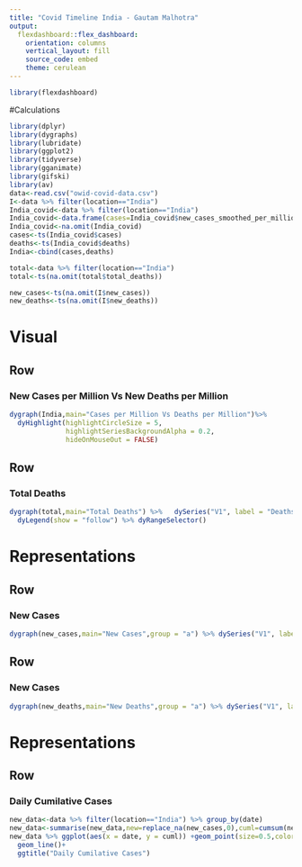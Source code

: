 ---
title: "Covid Timeline India - Gautam Malhotra"
output: 
  flexdashboard::flex_dashboard:
    orientation: columns
    vertical_layout: fill
    source_code: embed
    theme: cerulean
---

```{r setup, include=FALSE}
library(flexdashboard)
```


#Calculations
```{r}
library(dplyr)
library(dygraphs)
library(lubridate)
library(ggplot2)
library(tidyverse)
library(gganimate)
library(gifski)
library(av)
data<-read.csv("owid-covid-data.csv")
I<-data %>% filter(location=="India")
India_covid<-data %>% filter(location=="India")
India_covid<-data.frame(cases=India_covid$new_cases_smoothed_per_million,deaths=India_covid$new_deaths_smoothed_per_million,gdp=India_covid$gdp_per_capita)
India_covid<-na.omit(India_covid)
cases<-ts(India_covid$cases)
deaths<-ts(India_covid$deaths)
India<-cbind(cases,deaths)

total<-data %>% filter(location=="India")
total<-ts(na.omit(total$total_deaths))

new_cases<-ts(na.omit(I$new_cases))
new_deaths<-ts(na.omit(I$new_deaths))


```

Visual {data-orientation=rows}
=====================================  

Row {data-width=650}
-----------------------------------------------------------------------

### New Cases per Million Vs New Deaths per Million

```{r}
dygraph(India,main="Cases per Million Vs Deaths per Million")%>%
  dyHighlight(highlightCircleSize = 5, 
              highlightSeriesBackgroundAlpha = 0.2,
              hideOnMouseOut = FALSE)
```

Row {data-width=650}
-----------------------------------------------------------------------

### Total Deaths

```{r}
dygraph(total,main="Total Deaths") %>%   dySeries("V1", label = "Deaths") %>%
  dyLegend(show = "follow") %>% dyRangeSelector()
```

Representations {data-orientation=rows}
===================================== 

Row
-------------------------------------
### New Cases

```{r}
dygraph(new_cases,main="New Cases",group = "a") %>% dySeries("V1", label = "Cases")
```

Row
-------------------------------------
### New Cases

```{r}
dygraph(new_deaths,main="New Deaths",group = "a") %>% dySeries("V1", label = "Deaths")
```

Representations {data-orientation=rows}
===================================== 

Row 
-----------------------------------------------------------------------

### Daily Cumilative Cases

```{r}
new_data<-data %>% filter(location=="India") %>% group_by(date)
new_data<-summarise(new_data,new=replace_na(new_cases,0),cuml=cumsum(new))
new_data %>% ggplot(aes(x = date, y = cuml)) +geom_point(size=0.5,color="red") +
  geom_line()+
  ggtitle("Daily Cumilative Cases")
```
